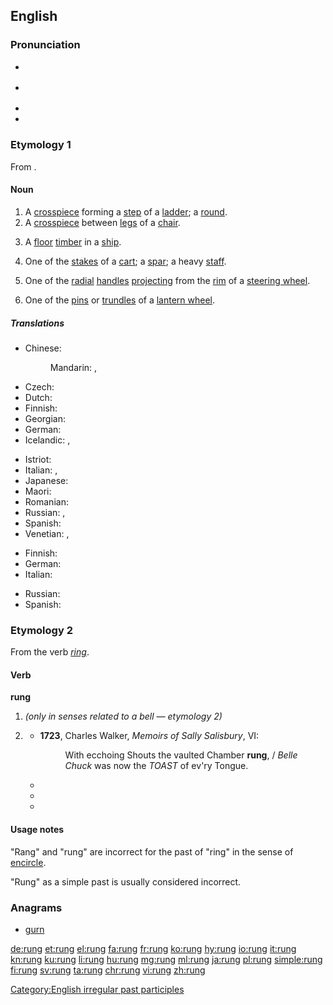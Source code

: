 {{Wikisource1911Enc|rung}}
{{also|rừng}}
==English==

===Pronunciation===
* {{a|UK}} {{IPA|/rʌŋ/|lang=en}}
* {{a|US}} {{IPA|/ɹʌŋ/|lang=en}}
* {{rhymes|ʌŋ|lang=en}}
* {{homophones|lang=en|wrung}}

===Etymology 1===
From {{etyl|ang|en}} {{term|hrung|lang=ang}}.

====Noun====
{{en-noun}}

# A [[crosspiece]] forming a [[step]] of a [[ladder]]; a [[round]].
# A [[crosspiece]] between [[leg]]s of a [[chair]].
# {{context|nautical|dated|lang=en}} A [[floor]] [[timber]] in a [[ship]].
# {{context|dated|lang=en}} One of the [[stake]]s of a [[cart]]; a [[spar]]; a heavy [[staff]].
# {{context|engineering|dated|lang=en}} One of the [[radial]] [[handle]]s [[project]]ing from the [[rim]] of a [[steering wheel]].
# {{context|engineering|dated|lang=en}} One of the [[pin]]s or [[trundle]]s of a [[lantern wheel]].

=====Translations=====
{{trans-top|ladder step}}
* Chinese:
*: Mandarin: {{t+|cmn|梯級|sc=Hani}}, {{t+|cmn|梯级|tr=tījí|sc=Hani}}
* Czech: {{t|cs|příčka|f}}
* Dutch: {{t+|nl|sport}}
* Finnish: {{t+|fi|puola}}
* Georgian: {{t|ka|საფეხური|sc=Geor}}
* German: {{t+|de|Sprosse|f}}
* Icelandic: {{t|is|trappa|f}}, {{t+|is|þrep|n}}
{{trans-mid}}
* Istriot: {{t|ist|scaleîn|m}}
* Italian: {{t|it|scalino|m}}, {{t+|it|piolo|m}}
* Japanese: {{t-needed|ja}}
* Maori: {{t|mi|kaupae}}
* Romanian: {{t+|ro|treaptă}}
* Russian: {{t+|ru|ступе́нька|f}}, {{t+|ru|ступе́нь|f}}
* Spanish: {{t+|es|travesaño|m}}
* Venetian: {{t|vec|scalin|m}}, {{t|vec|scałin|m}}
{{trans-bottom}}

{{trans-top|crosspiece between chair legs}}
* Finnish: {{t|fi|poikkipuu}}
* German: {{t|de|Querstab|m}}
* Italian: {{t+|it|traversa|f}}
{{trans-mid}}
* Russian: {{t+|ru|перекладина|f}}
* Spanish: {{t+|es|travesaño|m}}
{{trans-bottom}}

===Etymology 2===
From the verb ''[[ring]]''. {{etystub}}

====Verb====
'''rung'''

# {{past participle of|ring|lang=en}} ''(only in senses related to a bell — etymology 2)''
# {{context|chiefly|dialectal|lang=en}} {{en-simple past of|ring}}
#*'''1723''', Charles Walker, ''Memoirs of Sally Salisbury'', VI:
#*:With ecchoing Shouts the vaulted Chamber '''rung''', / ''Belle Chuck'' was now the ''TOAST'' of ev'ry Tongue.
#* {{quote-journal|journals=Report of State Officers, Board and Committees to the General ...| page=229| 
books.google.com/books?id=YHYbAQAAIAAJ| South Carolina. General Assembly| year=1906| passage=Mr. Seibels, in his testimony, said I '''rung''' him up to see about labels. He is very much mistaken. I '''rung''' him up to see about bottles.}}
#* {{quote-book| title=Wrigleyville: A Magical History Tour of the Chicago Cubs| page=435| books.google.com/books?isbn=1429904801| author=Peter Golenbock| year=1996| passage=So they '''rung''' him up, and the next day he came to me and wanted to know where that pitch was.}}
#* {{quote-book| title=Burning Rainbow Farm: How a Stoner Utopia Went Up in Smoke| page=70| books.google.com/books?isbn=1596919906| author=Dean Kuipers| year=2008| passage="I just '''rung''' him up, told him I was looking for an apartment and some work and got both of them the same day," Moe said.}}

====Usage notes====

"Rang" and "rung" are incorrect for the past of "ring" in the sense of [[encircle]].

"Rung" as a simple past is usually considered incorrect.

===Anagrams===
* [[gurn#English|gurn]]

[[Category:English irregular past participles]]

[[de:rung]]
[[et:rung]]
[[el:rung]]
[[fa:rung]]
[[fr:rung]]
[[ko:rung]]
[[hy:rung]]
[[io:rung]]
[[it:rung]]
[[kn:rung]]
[[ku:rung]]
[[li:rung]]
[[hu:rung]]
[[mg:rung]]
[[ml:rung]]
[[ja:rung]]
[[pl:rung]]
[[simple:rung]]
[[fi:rung]]
[[sv:rung]]
[[ta:rung]]
[[chr:rung]]
[[vi:rung]]
[[zh:rung]]